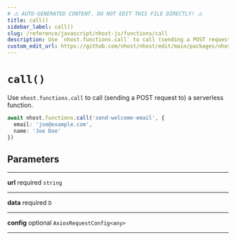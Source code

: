 ```yaml
---
# ⚠️ AUTO-GENERATED CONTENT. DO NOT EDIT THIS FILE DIRECTLY! ⚠️
title: call()
sidebar_label: call()
slug: /reference/javascript/nhost-js/functions/call
description: Use `nhost.functions.call` to call (sending a POST request to) a serverless function.
custom_edit_url: https://github.com/nhost/nhost/edit/main/packages/nhost-js/src/clients/functions.ts#L67
---
```


# `call()`

Use `nhost.functions.call` to call (sending a POST request to) a serverless function.

```ts
await nhost.functions.call('send-welcome-email', {
  email: 'joe@example.com',
  name: 'Joe Doe'
})
```

## Parameters

---

**<span className="parameter-name">url</span>** <span className="optional-status">required</span> <code>string</code>

---

**<span className="parameter-name">data</span>** <span className="optional-status">required</span> <code>D</code>

---

**<span className="parameter-name">config</span>** <span className="optional-status">optional</span> <code>AxiosRequestConfig&lt;any&gt;</code>

---
